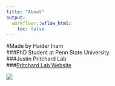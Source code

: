 ```yaml
---
title: "About"
output:
  workflowr::wflow_html:
    toc: false
---
```


#Made by Haider Inam  
###PhD Student at Penn State University  
###Justin Pritchard Lab  
###[Pritchard Lab Website](https://sites.psu.edu/pritchardlab/)

![](https://sites.psu.edu/pritchardlab/files/2017/10/haider-1636qlw.png)  
